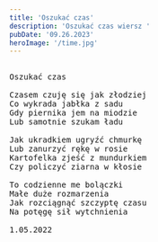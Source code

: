 ```yaml
---
title: 'Oszukać czas'
description: 'Oszukać czas wiersz '
pubDate: '09.26.2023'
heroImage: '/time.jpg'
---
```

<pre>

Oszukać czas

Czasem czuję się jak złodziej
Co wykrada jabłka z sadu
Gdy piernika jem na miodzie
Lub samotnie szukam ładu 

Jak ukradkiem ugryźć chmurkę
Lub zanurzyć rękę w rosie
Kartofelka zjeść z mundurkiem
Czy policzyć ziarna w kłosie

To codzienne me bolączki
Małe duże rozmarzenia
Jak rozciągnąć szczyptę czasu
Na potęgę sił wytchnienia 

1.05.2022

</pre>
